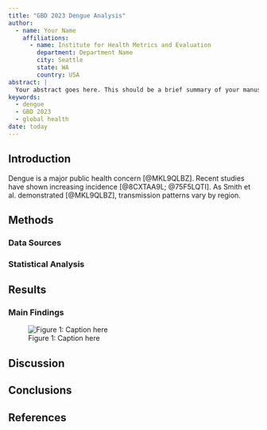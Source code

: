 ```yaml
---
title: "GBD 2023 Dengue Analysis"
author:
  - name: Your Name
    affiliations:
      - name: Institute for Health Metrics and Evaluation
        department: Department Name
        city: Seattle
        state: WA
        country: USA
abstract: |
  Your abstract goes here. This should be a brief summary of your manuscript.
keywords:
  - dengue
  - GBD 2023
  - global health
date: today
---
```


## Introduction

Dengue is a major public health concern [@MKL9QLBZ]. 
Recent studies have shown increasing incidence [@8CXTAA9L; @75F5LQTI].
As Smith et al. demonstrated [@MKL9QLBZ], transmission patterns vary by region.

## Methods

### Data Sources

### Statistical Analysis

## Results

### Main Findings

![Figure 1: Caption here](figures/figure1.png)

## Discussion

## Conclusions

## References {.unnumbered}

::: {#refs}
:::
